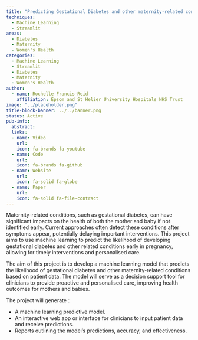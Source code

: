 ```yaml
---
title: "Predicting Gestational Diabetes and other maternity-related conditions using machine learning"
techniques:
  - Machine Learning
  - Streamlit
areas:
  - Diabetes
  - Maternity
  - Women's Health
categories:
  - Machine Learning
  - Streamlit
  - Diabetes
  - Maternity
  - Women's Health
author:
  - name: Rochelle Francis-Reid
    affiliation: Epsom and St Helier University Hospitals NHS Trust
image: "../placeholder.png"
title-block-banner: ../../banner.png
status: Active
pub-info:
  abstract:
  links:
  - name: Video
    url:
    icon: fa-brands fa-youtube
  - name: Code
    url:
    icon: fa-brands fa-github
  - name: Website
    url:
    icon: fa-solid fa-globe
  - name: Paper
    url:
    icon: fa-solid fa-file-contract
---
```


Maternity-related conditions, such as gestational diabetes, can have significant impacts on the health of both the mother and baby if not identified early. Current approaches often detect these conditions after symptoms appear, potentially delaying important interventions. This project aims to use machine learning to predict the likelihood of developing gestational diabetes and other related conditions early in pregnancy, allowing for timely interventions and personalised care.

The aim of this project is to develop a machine learning model that predicts the likelihood of gestational diabetes and other maternity-related conditions based on patient data. The model will serve as a decision support tool for clinicians to provide proactive and personalised care, improving health outcomes for mothers and babies.

The project will generate :

- A machine learning predictive model.
- An interactive web app or interface for clinicians to input patient data and receive predictions.
- Reports outlining the model's predictions, accuracy, and effectiveness.
